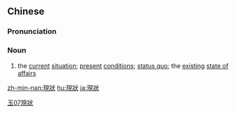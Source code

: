 {{also|現状}}
==Chinese==
{{zh-forms|s=现状}}

===Pronunciation===
{{zh-pron
|m=xiànzhuàng
|ma=y
|c=jin6 zong6
|mn=hiān-chōng
|cat=n
}}

===Noun===
{{zh-noun}}

# the [[current]] [[situation]]; [[present]] [[condition]]s; [[status quo]]; the [[existing]] [[state of affairs]]

[[Category:Advanced Mandarin|玉07現狀]]

[[zh-min-nan:現狀]]
[[hu:現狀]]
[[ja:現狀]]